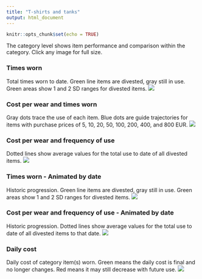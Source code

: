 ```yaml
---
title: "T-shirts and tanks"
output: html_document
---
```


```r
knitr::opts_chunk$set(echo = TRUE)

```

The category level shows item performance and comparison within the category. Click any image for full size.

### Times worn
Total times worn to date. Green line items are divested, gray still in use. Green areas show 1 and 2 SD ranges for divested items.
[![](https://www.dropbox.com/s/9zcy29vzpdtyadc/Category-T-shirts_and_tanks-Times_used.png?raw=1)](https://www.dropbox.com/s/9zcy29vzpdtyadc/Category-T-shirts_and_tanks-Times_used.png?raw=1){target="_blank"}

### Cost per wear and times worn
Gray dots trace the use of each item. Blue dots are guide trajectories for items with purchase prices of 5, 10, 20, 50, 100, 200, 400, and 800 EUR.
[![](https://www.dropbox.com/s/okceeb6nz5mln1i/Category-T-shirts_and_tanks-Cost_and_Cumulative_use.png?raw=1)](https://www.dropbox.com/s/okceeb6nz5mln1i/Category-T-shirts_and_tanks-Cost_and_Cumulative_use.png?raw=1){target="_blank"}

### Cost per wear and frequency of use
Dotted lines show average values for the total use to date of all divested items.
[![](https://www.dropbox.com/s/3mvd19wy3boaknq/Category-T-shirts_and_tanks.png?raw=1)](https://www.dropbox.com/s/3mvd19wy3boaknq/Category-T-shirts_and_tanks.png?raw=1){target="_blank"}

### Times worn - Animated by date
Historic progression. Green line items are divested, gray still in use. Green areas show 1 and 2 SD ranges for divested items. 
![](https://www.dropbox.com/s/pdm00hj5pawojvf/Category-T-shirts_and_tanks-Times_used-animation.gif?raw=1)

### Cost per wear and frequency of use - Animated by date
Historic progression. Dotted lines show average values for the total use to date of all divested items to that date.
![](https://www.dropbox.com/s/rzkiirenq3pwruw/Category-T-shirts_and_tanks-animation.gif?raw=1)

### Daily cost
Daily cost of category item(s) worn. Green means the daily cost is final and no longer changes. Red means it may still decrease with future use.
[![](https://www.dropbox.com/s/pv9q5qlkq4x4unf/Category-T-shirts_and_tanks-Daily_cost.png?raw=1)](https://www.dropbox.com/s/pv9q5qlkq4x4unf/Category-T-shirts_and_tanks-Daily_cost.png?raw=1){target="_blank"}
